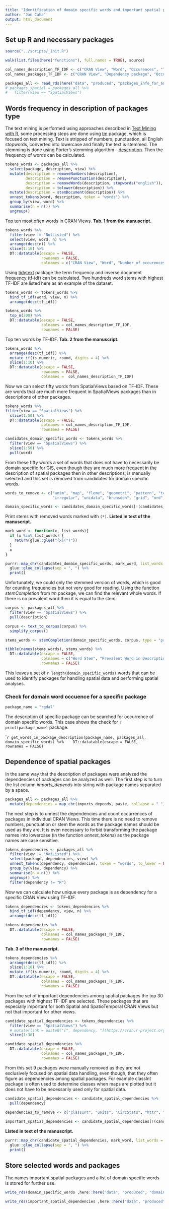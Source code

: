 ```yaml
---
title: "Identification of domain specific words and important spatial packages used as dependece"
author: "Jan Caha"
output: html_document
---
```


<link rel="stylesheet" type="text/css" href="https://cdn.datatables.net/1.10.5/css/jquery.dataTables.min.css">
<script src="https://code.jquery.com/jquery-2.1.2.min.js"></script>
<script src="https://cdn.datatables.net/1.10.5/js/jquery.dataTables.min.js"></script>

<script type="text/javascript">
         $(document).ready(function() {
             $("table").DataTable();
         } );
</script>


## Set up R and necessary packages

```r
source("../scripts/_init.R")

walk(list.files(here("functions"), full.names = TRUE), source)

col_names_description_TF_IDF <- c("CRAN View", "Word", "Occurences", "TF", "IDF", "TF-IDF")
col_names_packages_TF_IDF <- c("CRAN View", "Dependency package", "Occurences", "TF", "IDF", "TF-IDF")

packages_all <- read_rds(here("data", "produced", "packages_info_for_analysis.Rdata"))
# packages_spatial = packages_all %>% 
#   filter(view == "SpatialViews")
```

## Words frequency in description of packages type

The text mining is performed using approaches described in [Text Mining with R](https://www.tidytextmining.com/), some processing steps are done using [tm](https://cran.r-project.org/web/packages/tm/index.html) package, which is focused on text mining. Text is stripped of numbers, punctuation, all English stopwords, converted into lowercase and finally the text is stemmed. The stemming is done using Porter's stemming algorithm - [description](http://snowball.tartarus.org/algorithms/porter/stemmer.html). Then the frequency of words can be calculated.

```r
tokens_words <- packages_all %>% 
  select(package, description, view) %>% 
  mutate(description = removeNumbers(description),
         description = removePunctuation(description),
         description = removeWords(description, stopwords("english")),
         description = tolower(description)) %>% 
  mutate(description = stemDocument(description)) %>% 
  unnest_tokens(word, description, token = "words") %>%
  group_by(view, word) %>% 
  summarise(n = n()) %>% 
  ungroup()
```

Top ten most often words in CRAN Views. **Tab. 1 from the manuscript.**

```r
tokens_words %>%
  filter(view != "NotListed") %>% 
  select(view, word, n) %>% 
  arrange(desc(n)) %>% 
  slice(1:10) %>% 
  DT::datatable(escape = FALSE,
                rownames = FALSE,
                colnames = c("CRAN View", "Word", "Number of occurences"))
```

Using [tidytext](https://CRAN.R-project.org/package=tidytext) package the term frequency and inverse document frequency (tf-idf) can be calculated. Two hundreds word stems with highest TF-IDF are listed here as an example of the dataset.

```r
tokens_words <- tokens_words %>% 
  bind_tf_idf(word, view, n) %>% 
  arrange(desc(tf_idf))

tokens_words %>% 
  top_n(200) %>% 
  DT::datatable(escape = FALSE,
                colnames = col_names_description_TF_IDF,
                rownames = FALSE)
```

Top ten words by TF-IDF. **Tab. 2 from the manuscript.**

```r
tokens_words %>% 
  arrange(desc(tf_idf)) %>% 
  mutate_if(is.numeric, round, digits = 4) %>% 
  slice(1:10) %>% 
  DT::datatable(escape = FALSE,
                rownames = FALSE,
                colnames =  col_names_description_TF_IDF)
```

Now we can select fifty words from SpatialViews based on TF-IDF. These are words that are much more frequent in SpatialViews packages than in descriptions of other packages.

```r
tokens_words %>% 
filter(view == "SpatialViews") %>% 
  slice(1:50) %>% 
  DT::datatable(escape = FALSE,
                colnames = col_names_description_TF_IDF,
                rownames = FALSE)

candidates_domain_specific_words <- tokens_words %>% 
  filter(view == "SpatialViews") %>% 
  slice(1:50) %>% 
  pull(word)
```

From these fifty words a set of words that does not have to necessarily be domain specific for GIS, even though they are much more frequent in the description of spatial packages then in other descriptions, is manually selected and this set is removed from candidates for domain specific words.

```r
words_to_remove <- c("anim", "map", "fleme", "geometri", "pattern", "tessel", "postgresql", "interpol",
                     "irregular", "unidata", "brunsdon", "grid", "ord", "mat")

domain_specific_words <- candidates_domain_specific_words[!(candidates_domain_specific_words %in% words_to_remove)]
```

Print stems with removed words marked with `(*)`. **Listed in text of the manuscript.**

```r
mark_word <- function(x, list_words){
  if (x %in% list_words) {
    return(glue::glue("{x}(*)"))
  }
  x
}

purrr::map_chr(candidates_domain_specific_words, mark_word, list_words = words_to_remove) %>% 
  glue::glue_collapse(sep = ", ") %>% 
  print()
```


Unfortunately, we could only the stemmed version of words, which is good for counting frequencies but not very good for reading. Using the function *stemCompletion* from *tm* package, we can find the relevant whole words. If there is no prevalent word then it is equal to the stem.

```r
corpus <- packages_all %>% 
  filter(view == "SpatialViews") %>% 
  pull(description)

corpus <- text_to_corpus(corpus) %>% 
  simplify_corpus()

stems_words <- stemCompletion(domain_specific_words, corpus, type = "prevalent")

tibble(names(stems_words), stems_words) %>% 
  DT::datatable(escape = FALSE,
                colnames = c("Word Stem", "Prevalent Word in Descriptions of Packages"),
                rownames = FALSE)
```

This leaves a set of `r length(domain_specific_words)` words that can be used to identify packages for handling spatial data and performing spatial analyses.

### Check for domain word occuence for a specific package

```r
package_name = "rgdal"
```


The description of specific package can be searched for occurrence of domain specific words. This case shows the check for `r print(package_name)` package.

````r
get_words_in_package_description(package_name, packages_all, domain_specific_words) %>% 
  DT::datatable(escape = FALSE,
                rownames = FALSE)
```

## Dependence of spatial packages

In the same way that the description of packages were analyzed the dependencies of packages can be analyzed as well. The first step is to turn the list column *imports_depends* into string with package names separated by a space.

```r
packages_all <- packages_all %>% 
  mutate(dependencies = map_chr(imports_depends, paste, collapse = " "))
```

The next step is to unnest the dependencies and count occurrences of packages in individual CRAN Views. This time there is no need to remove numbers, punctuation or stem the words as the package names should be used as they are. It is even necessary to forbid transforming the package names into lowercase (in the function *unnest_tokens*) as the package names are case sensitive.

```r
tokens_dependencies <- packages_all %>% 
  filter(view != "NotListed") %>% 
  select(package, dependencies, view) %>% 
  unnest_tokens(dependency, dependencies, token = "words", to_lower = FALSE) %>%
  group_by(view, dependency) %>% 
  summarise(n = n()) %>% 
  ungroup() %>% 
  filter(dependency != "R")
```

Now we can calculate how unique every package is as dependency for a specific CRAN View using TF-IDF.

```r
tokens_dependencies <- tokens_dependencies %>% 
  bind_tf_idf(dependency, view, n) %>% 
  arrange(desc(tf_idf))

tokens_dependencies %>% 
  DT::datatable(escape = FALSE,
                colnames = col_names_packages_TF_IDF,
                rownames = FALSE)
```


**Tab. 3 of the manuscript.**

```r
tokens_dependencies %>% 
  arrange(desc(tf_idf)) %>% 
  slice(1:10) %>% 
  mutate_if(is.numeric, round, digits = 4) %>% 
  DT::datatable(escape = FALSE,
                colnames = col_names_packages_TF_IDF,
                rownames = FALSE)
```

From the set of important dependencies among spatial packages the top 30 packages with highest TF-IDF are selected. These packages that are especially important for both Spatial and SpatioTemporal CRAN Views but not that important for other views.

```r
candidate_spatial_dependencies <- tokens_dependencies %>% 
  filter(view == "SpatialViews") %>% 
  # mutate(link = paste0("[", dependency, "](https://cran.r-project.org/web/packages/", dependency, "/index.html)")) %>% 
  slice(1:30)

candidate_spatial_dependencies %>% 
  DT::datatable(escape = FALSE,
                colnames = col_names_packages_TF_IDF,
                rownames = FALSE)
```

From this set 9 packages were manually removed as they are not exclusively focused on spatial data handling, even though, that they often figure as dependencies among spatial packages. For example classInt package is often used to determine classes when maps are plotted but it does not have to be necessarily used only for spatial data. 

```r
candidate_spatial_dependencies <- candidate_spatial_dependencies %>% 
  pull(dependency)

dependencies_to_remove <- c("classInt", "units", "CircStats", "httr", "spam", "intervals", "XML", "deldir")
                            
important_spatial_dependencies <- candidate_spatial_dependencies[!(candidate_spatial_dependencies %in% dependencies_to_remove)]
```

**Listed in text of the manuscript.**

```r
purrr::map_chr(candidate_spatial_dependencies, mark_word, list_words = dependencies_to_remove) %>% 
  glue::glue_collapse(sep = ", ") %>% 
  print()
```


## Store selected words and packages

The names important spatial packages and a list of domain specific words is stored for further use.

```r
write_rds(domain_specific_words ,here::here("data", "produced", "domain_specific_words.Rdata"))

write_rds(important_spatial_dependencies ,here::here("data", "produced", "important_spatial_dependencies.Rdata"))
```
